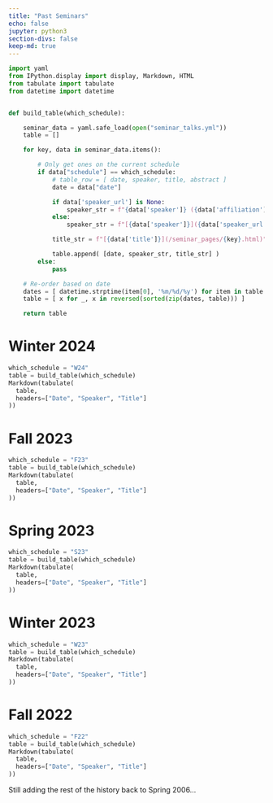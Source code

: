 ```yaml
---
title: "Past Seminars"
echo: false
jupyter: python3
section-divs: false
keep-md: true
---
```


```python
import yaml
from IPython.display import display, Markdown, HTML
from tabulate import tabulate
from datetime import datetime


def build_table(which_schedule):

    seminar_data = yaml.safe_load(open("seminar_talks.yml"))
    table = []

    for key, data in seminar_data.items():

        # Only get ones on the current schedule
        if data["schedule"] == which_schedule:
            # table_row = [ date, speaker, title, abstract ]
            date = data["date"]

            if data['speaker_url'] is None:
                speaker_str = f"{data['speaker']} ({data['affiliation']})"
            else:
                speaker_str = f"[{data['speaker']}]({data['speaker_url']}) ({data['affiliation']})"

            title_str = f"[{data['title']}](/seminar_pages/{key}.html)"

            table.append( [date, speaker_str, title_str] )
        else:
            pass

    # Re-order based on date
    dates = [ datetime.strptime(item[0], '%m/%d/%y') for item in table ]
    table = [ x for _, x in reversed(sorted(zip(dates, table))) ]

    return table

```


# Winter 2024
```python
which_schedule = "W24"
table = build_table(which_schedule)
Markdown(tabulate(
  table, 
  headers=["Date", "Speaker", "Title"]
))
```


# Fall 2023
```python
which_schedule = "F23"
table = build_table(which_schedule)
Markdown(tabulate(
  table, 
  headers=["Date", "Speaker", "Title"]
))
```


# Spring 2023
```python
which_schedule = "S23"
table = build_table(which_schedule)
Markdown(tabulate(
  table, 
  headers=["Date", "Speaker", "Title"]
))
```

# Winter 2023
```python
which_schedule = "W23"
table = build_table(which_schedule)
Markdown(tabulate(
  table, 
  headers=["Date", "Speaker", "Title"]
))
```

# Fall 2022
```python
which_schedule = "F22"
table = build_table(which_schedule)
Markdown(tabulate(
  table, 
  headers=["Date", "Speaker", "Title"]
))
```

Still adding the rest of the history back to Spring 2006...



